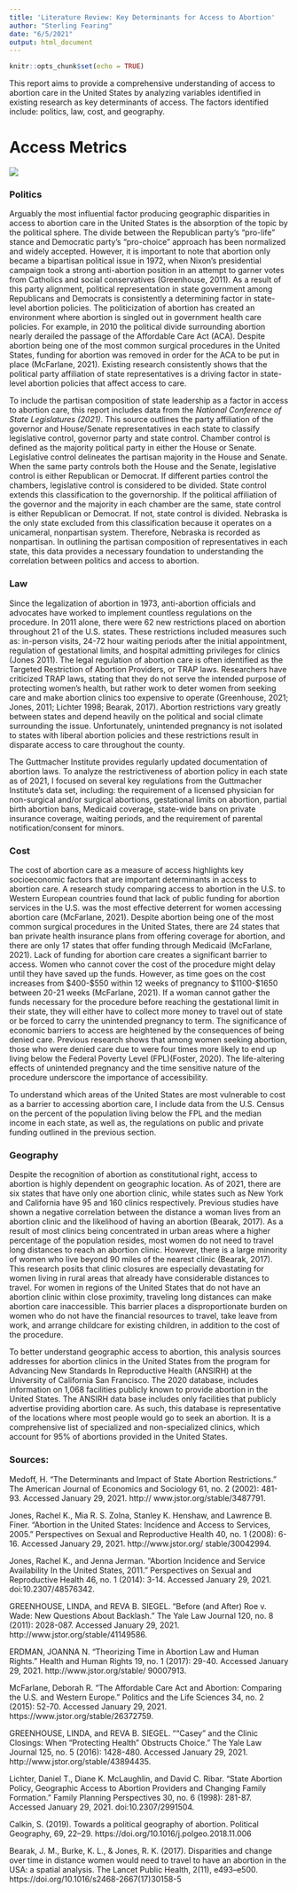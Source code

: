 ```yaml
---
title: 'Literature Review: Key Determinants for Access to Abortion'
author: "Sterling Fearing"
date: "6/5/2021"
output: html_document
---
```


```r
knitr::opts_chunk$set(echo = TRUE)
```

This report aims to provide a comprehensive understanding of access to abortion care in the United States by analyzing variables identified in existing research as key determinants of access. The factors identified include: politics, law, cost, and geography.

# Access Metrics

![](images/concept_data.jpeg)


### Politics

Arguably the most influential factor producing geographic disparities in access to abortion care in the United States is the absorption of the topic by the political sphere. The divide between the Republican party's "pro-life" stance and Democratic party's "pro-choice" approach has been normalized and widely accepted. However, it is important to note that abortion only became a bipartisan political issue in 1972, when Nixon’s presidential campaign took a strong anti-abortion position in an attempt to garner votes from Catholics and social conservatives (Greenhouse, 2011). As a result of this party alignment, political representation in state government among Republicans and Democrats is consistently a determining factor in state-level abortion policies. The politicization of abortion has created an environment where abortion is singled out in government health care policies. For example, in 2010 the political divide surrounding abortion nearly derailed the passage of the Affordable Care Act (ACA). Despite abortion being one of the most common surgical procedures in the United States, funding for abortion was removed in order for the ACA to be put in place (McFarlane, 2021). Existing research consistently shows that the political party affiliation of state representatives is a driving factor in state-level abortion policies that affect access to care.

To include the partisan composition of state leadership as a factor in access to abortion care, this report includes data from the *National Conference of State Legislatures (2021)*. This source outlines the party affiliation of the governor and House/Senate representatives in each state to classify legislative control, governor party and state control. Chamber control is defined as the majority political party in either the House or Senate. Legislative control delineates the partisan majority in the House and Senate. When the same party controls both the House and the Senate, legislative control is either Republican or Democrat. If different parties control the chambers, legislative control is considered to be divided. State control extends this classification to the governorship. If the political affiliation of the governor and the majority in each chamber are the same, state control is either Republican or Democrat. If not, state control is divided. Nebraska is the only state excluded from this classification because it operates on a unicameral, nonpartisan system. Therefore, Nebraska is recorded as nonpartisan. In outlining the partisan composition of representatives in each state, this data provides a necessary foundation to understanding the correlation between politics and access to abortion. 

### Law
Since the legalization of abortion in 1973, anti-abortion officials and advocates have worked to implement countless regulations on the procedure. In 2011 alone, there were 62 new restrictions placed on abortion throughout 21 of the U.S. states. These restrictions included measures such as: in-person visits, 24-72 hour waiting periods after the initial appointment, regulation of gestational limits, and hospital admitting privileges for clinics (Jones 2011). The legal regulation of abortion care is often identified as the Targeted Restriction of Abortion Providers, or TRAP laws. Researchers have criticized TRAP laws, stating that they do not serve the intended purpose of protecting women’s health, but rather work to deter women from seeking care and make abortion clinics too expensive to operate (Greenhouse, 2021; Jones, 2011; Lichter 1998; Bearak, 2017). Abortion restrictions vary greatly between states and depend heavily on the political and social climate surrounding the issue. Unfortunately, unintended pregnancy is not isolated to states with liberal abortion policies and these restrictions result in disparate access to care throughout the county.

The Guttmacher Institute provides regularly updated documentation of abortion laws. To analyze the restrictiveness of abortion policy in each state as of 2021, I focused on several key regulations from the Guttmacher Institute's data set, including: the requirement of a licensed physician for non-surgical and/or surgical abortions, gestational limits on abortion, partial birth abortion bans, Medicaid coverage, state-wide bans on private insurance coverage, waiting periods, and the requirement of parental notification/consent for minors. 

### Cost
The cost of abortion care as a measure of access highlights key socioeconomic factors that are important determinants in access to abortion care. A research study comparing access to abortion in the U.S. to Western European countries found that lack of public funding for abortion services in the U.S. was the most effective deterrent for women accessing abortion care (McFarlane, 2021). Despite abortion being one of the most common surgical procedures in the United States, there are 24 states that ban private health insurance plans from offering coverage for abortion, and there are only 17 states that offer funding through Medicaid (McFarlane, 2021). Lack of funding for abortion care creates a significant barrier to access. Women who cannot cover the cost of the procedure might delay until they have saved up the funds. However, as time goes on the cost increases from $400-$550 within 12 weeks of pregnancy to $1100-$1650 between 20-21 weeks (McFarlane, 2021). If a woman cannot gather the funds necessary for the procedure before reaching the gestational limit in their state, they will either have to collect more money to travel out of state or be forced to carry the unintended pregnancy to term. The significance of economic barriers to access are heightened by the consequences of being denied care. Previous research shows that among women seeking abortion, those who were denied care due to were four times more likely to end up living below the Federal Poverty Level (FPL)(Foster, 2020). The life-altering effects of unintended pregnancy and the time sensitive nature of the procedure underscore the importance of accessibility. 

To understand which areas of the United States are most vulnerable to cost as a barrier to accessing abortion care, I include data from the U.S. Census on the percent of the population living below the FPL and the median income in each state, as well as, the regulations on public and private funding outlined in the previous section. 

### Geography
Despite the recognition of abortion as constitutional right, access to abortion is highly dependent on geographic location. As of 2021, there are six states that have only one abortion clinic, while states such as New York and California have 95 and 160 clinics respectively. Previous studies have shown a negative correlation between the distance a woman lives from an abortion clinic and the likelihood of having an abortion (Bearak, 2017). As a result of most clinics being concentrated in urban areas where a higher percentage of the population resides, most women do not need to travel long distances to reach an abortion clinic. However, there is a large minority of women who live beyond 90 miles of the nearest clinic (Bearak, 2017). This research posits that clinic closures are especially devastating for women living in rural areas that already have considerable distances to travel. For women in regions of the United States that do not have an abortion clinic within close proximity, traveling long distances can make abortion care inaccessible. This barrier places a disproportionate burden on women who do not have the financial resources to travel, take leave from work, and arrange childcare for existing children, in addition to the cost of the procedure. 

To better understand geographic access to abortion, this analysis sources addresses for abortion clinics in the United States from the program for Advancing New Standards In Reproductive Health (ANSIRH) at the University of California San Francisco. The 2020 database, includes information on 1,068 facilities publicly known to provide abortion in the United States. The ANSIRH data base includes only facilities that publicly advertise providing abortion care. As such, this database is representative of the locations where most people would go to seek an abortion. It is a comprehensive list of specialized and non-specialized clinics, which account for 95% of abortions provided in the United States. 

### Sources: 

Medoff, H. "The Determinants and Impact of State Abortion Restrictions." The American Journal of Economics and Sociology 61, no. 2 (2002): 481-93. Accessed January 29, 2021. http:// www.jstor.org/stable/3487791. 

Jones, Rachel K., Mia R. S. Zolna, Stanley K. Henshaw, and Lawrence B. Finer. "Abortion in the United States: Incidence and Access to Services, 2005." Perspectives on Sexual and Reproductive Health 40, no. 1 (2008): 6-16. Accessed January 29, 2021. http://www.jstor.org/ stable/30042994. 

Jones, Rachel K., and Jenna Jerman. "Abortion Incidence and Service Availability In the United States, 2011." Perspectives on Sexual and Reproductive Health 46, no. 1 (2014): 3-14. Accessed January 29, 2021. doi:10.2307/48576342. 

GREENHOUSE, LINDA, and REVA B. SIEGEL. "Before (and After) Roe v. Wade: New Questions About Backlash." The Yale Law Journal 120, no. 8 (2011): 2028-087. Accessed January 29, 2021. http://www.jstor.org/stable/41149586. 

ERDMAN, JOANNA N. "Theorizing Time in Abortion Law and Human Rights." Health and Human Rights 19, no. 1 (2017): 29-40. Accessed January 29, 2021. http://www.jstor.org/stable/ 90007913. 

McFarlane, Deborah R. "The Affordable Care Act and Abortion: Comparing the U.S. and Western Europe." Politics and the Life Sciences 34, no. 2 (2015): 52-70. Accessed January 29, 2021. https://www.jstor.org/stable/26372759. 

GREENHOUSE, LINDA, and REVA B. SIEGEL. ""Casey" and the Clinic Closings: When "Protecting Health" Obstructs Choice." The Yale Law Journal 125, no. 5 (2016): 1428-480. Accessed January 29, 2021. http://www.jstor.org/stable/43894435. 

Lichter, Daniel T., Diane K. McLaughlin, and David C. Ribar. "State Abortion Policy, Geographic Access to Abortion Providers and Changing Family Formation." Family Planning Perspectives 30, no. 6 (1998): 281-87. Accessed January 29, 2021. doi:10.2307/2991504. 

Calkin, S. (2019). Towards a political geography of abortion. Political Geography, 69, 22–29. https://doi.org/10.1016/j.polgeo.2018.11.006 

Bearak, J. M., Burke, K. L., & Jones, R. K. (2017). Disparities and change over time in distance women would need to travel to have an abortion in the USA: a spatial analysis. The Lancet Public Health, 2(11), e493–e500. https://doi.org/10.1016/s2468-2667(17)30158-5 


